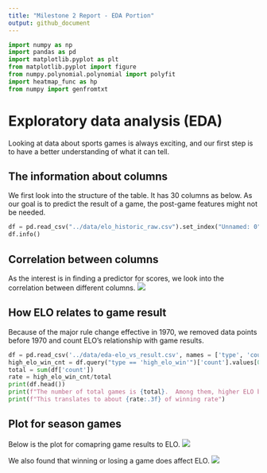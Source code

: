 ```yaml
---
title: "Milestone 2 Report - EDA Portion"
output: github_document
---
```


```python
import numpy as np
import pandas as pd
import matplotlib.pyplot as plt
from matplotlib.pyplot import figure
from numpy.polynomial.polynomial import polyfit
import heatmap_func as hp
from numpy import genfromtxt

```

# Exploratory data analysis (EDA)
Looking at data about sports games is always exciting, and our first step is to have a better understanding of what it can tell. 

## The information about columns
We first look into the structure of the table.  It has 30 columns as below.  As our goal is to predict the result of a game, the post-game features might not be needed.
```python
df = pd.read_csv("../data/elo_historic_raw.csv").set_index("Unnamed: 0")
df.info()
```

## Correlation between columns
As the interest is in finding a predictor for scores, we look into the correlation between different columns.
![](../img/eda-heatmap_for_correlations.png)


## How ELO relates to game result
Because of the major rule change effective in 1970, we removed data points before 1970 and count ELO's relationship with game results.
```python
df = pd.read_csv('../data/eda-elo_vs_result.csv', names = ['type', 'count'])
high_elo_win_cnt = df.query("type == 'high_elo_win'")['count'].values[0]
total = sum(df['count'])
rate = high_elo_win_cnt/total
print(df.head())
print(f"The number of total games is {total}.  Among them, higher ELO before the game results in {high_elo_win_cnt} wins.")
print(f"This translates to about {rate:.3f} of winning rate")
```

## Plot for season games
Below is the plot for comapring game results to ELO.
![](../img/eda-score_vs_pregame_elo.png)

We also found that winning or losing a game does affect ELO.
![](../img/eda-ELO_change_with_result.png)